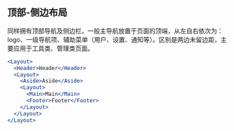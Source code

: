 ## 顶部-侧边布局

同样拥有顶部导航及侧边栏，一般主导航放置于页面的顶端，从左自右依次为：logo、一级导航项、辅助菜单（用户、设置、通知等）。区别是两边未留边距，主要应用于工具类、管理类页面。

```jsx live=true className=s-layout-example
<Layout>
  <Header>Header</Header>
  <Layout>
    <Aside>Aside</Aside>
    <Layout>
      <Main>Main</Main>
      <Footer>Footer</Footer>
    </Layout>
  </Layout>
</Layout>
```
